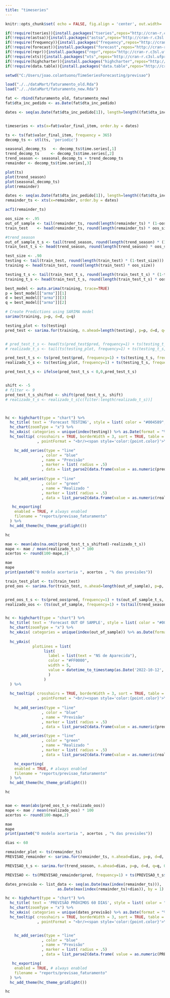 ```yaml
---
title: "timeseries"
---
```


```r
knitr::opts_chunk$set( echo = FALSE, fig.align = 'center', out.width= '100%', out.height= '100%', dpi= 1000, fig.width= 12, fig.height= 6, warning = FALSE, include = FALSE )
```

```r
if(!require(tseries)){install.packages("tseries",repos="http://cran-r.c3sl.ufpr.br");library(tseries)}
if(!require(astsa)){install.packages("astsa",repos="http://cran-r.c3sl.ufpr.br");library(astsa)}
if(!require(frequency)){install.packages("frequency",repos="http://cran-r.c3sl.ufpr.br");library(frequency)}
if(!require(forecast)){install.packages("forecast",repos="http://cran-r.c3sl.ufpr.br");library(forecast)}
if(!require(repr)){install.packages("repr",repos="http://cran-r.c3sl.ufpr.br");library(repr)}
if(!require(xts)){install.packages("xts",repos="http://cran-r.c3sl.ufpr.br");library(xts)}
if(!require(highcharter)){install.packages("highcharter",repos="http://cran-r.c3sl.ufpr.br");library(highcharter)}
if(!require(data.table)){install.packages("data.table",repos="http://cran-r.c3sl.ufpr.br");library(data.table)}

setwd("C:/Users/joao.colantuono/TimeSeriesForecasting/previsao")

```

```r
load("./../dataMart/faturamento_old.Rda")
load("./../dataMart/faturamento_new.Rda")

fat <- rbind(faturamento_old, faturamento_new)
fat$dta_inc_pedido <- as.Date(fat$dta_inc_pedido)  

dates <- seq(as.Date(fat$dta_inc_pedido[1]), length=length((fat$dta_inc_pedido)), by="days")


timeseries <- xts(x=fat$valor_final_item, order.by = dates)

ts <- ts(fat$valor_final_item, frequency = 365)
decomp_ts <- stl(ts, 'periodic')

seasonal_decomp_ts   <- decomp_ts$time.series[,1]
trend_decomp_ts     <- decomp_ts$time.series[,2]
trend_season <- seasonal_decomp_ts + trend_decomp_ts
remainder <- decomp_ts$time.series[,3]

plot(ts)
plot(trend_season)
plot(seasonal_decomp_ts)
plot(remainder)

dates <- seq(as.Date(fat$dta_inc_pedido[1]), length=length((fat$dta_inc_pedido)), by="days")
remainder_ts <- xts(x=remainder, order.by = dates)


```

```r
acf1(remainder_ts)
```


```r

oos_size <- .95
out_of_sample <- tail(remainder_ts, round(length(remainder_ts) * (1-oos_size)))
train_test    <- head(remainder_ts, round(length(remainder_ts) * oos_size))

#trend_season
out_of_sample_t_s <- tail(trend_season, round(length(trend_season) * (1-oos_size)))
train_test_t_s <- head(trend_season, round(length(trend_season) * oos_size))

test_size <- .90
testing <- tail(train_test, round(length(train_test) * (1-test_size)))
training <- head(train_test, round(length(train_test) * oos_size))

testing_t_s <- tail(train_test_t_s, round(length(train_test_t_s) * (1-test_size)))
training_t_s <- head(train_test_t_s, round(length(train_test_t_s) * oos_size))

```

```r
best_model <- auto.arima(training, trace=TRUE)
p = best_model[["arma"]][1]
d = best_model[["arma"]][3]
q = best_model[["arma"]][2]
```

```r
# Create Predictions using SARIMA model
sarima(training, p=p, d=d, q=q)
```

```r

testing_plot <- ts(testing)
pred_test <- sarima.for(training, n.ahead=length(testing), p=p, d=d, q=q, 0,1,1,7,  plot=F)


# pred_test_t_s <- head(ts(pred_test$pred, frequency=1) + ts(testing_t_s, frequency = 1),197)
# realizado_t_s <- tail(ts(testing_plot, frequency=1) + ts(testing_t_s, frequency = 1),198)

pred_test_t_s <- ts(pred_test$pred, frequency=1) + ts(testing_t_s, frequency = 1)
realizado_t_s <- ts(testing_plot, frequency=1) + ts(testing_t_s, frequency = 1)

pred_test_t_s <- ifelse(pred_test_t_s < 0,0,pred_test_t_s)


shift <- -5
# filter <- 9
pred_test_t_s_shifted <- shift(pred_test_t_s, shift)
# realizado_t_s <- realizado_t_s[c(filter:length(realizado_t_s))]



hc <- highchart(type = "chart") %>% 
  hc_title( text = 'Forecast TESTING', style = list( color = "#004589", fontSize = "15px") ) %>%
  hc_chart(zoomType = "x") %>%
  hc_xAxis( categories = unique(index(testing)) %>% as.Date(format = "%d-%m-%y")) %>%
  hc_tooltip( crosshairs = TRUE, borderWidth = 3, sort = TRUE, table = TRUE, valueDecimals = 0
              , pointFormat = "<br/><span style='color:{point.color}'>\u25CF</span>{series.name}: <b> {point.y}</b>" ) %>%

    hc_add_series(type = "line"
                , color = "blue"
                , name = "Previsão"
                , marker = list( radius = .5)
                , data = list_parse2(data.frame(value = as.numeric(pred_test_t_s_shifted)))) %>%
    
    hc_add_series(type = "line"
                , color = "green"
                , name = "Realizado "
                , marker = list( radius = .5)
                , data = list_parse2(data.frame(value = as.numeric(realizado_t_s)))) %>% 

   hc_exporting(
    enabled = TRUE, # always enabled
    filename = "reports/previsao_faturamento"
  ) %>% 
  hc_add_theme(hc_theme_gridlight())

hc

```

```r

mae <- mean(abs(na.omit(pred_test_t_s_shifted)-realizado_t_s))
mape <- mae / mean(realizado_t_s) * 100
acertos <- round(100-mape,2)

mae
mape 
print(paste0("O modelo acertaria ", acertos , "% das previsões"))

```

```r

train_test_plot <- ts(train_test)
pred_oos <- sarima.for(train_test, n.ahead=length(out_of_sample), p=p, d=d, q=q, 0,1,1,7,  plot=F)


pred_oos_t_s <- ts(pred_oos$pred, frequency=1) + ts(out_of_sample_t_s, frequency = 1)
realizado_oos <- (ts(out_of_sample, frequency=1) + ts(tail(trend_season,length(out_of_sample)), frequency = 1))


hc <- highchart(type = "chart") %>% 
  hc_title( text = 'Forecast OUT OF SAMPLE', style = list( color = "#004589", fontSize = "15px") ) %>%
  hc_chart(zoomType = "x") %>%
  hc_xAxis( categories = unique(index(out_of_sample)) %>% as.Date(format = "%d-%m-%y")) %>%
    
  hc_yAxis(
            plotLines = list(
                 list(
                   label = list(text = "NS de Aparecida"),
                   color = "#FF0000",
                   width = 5,
                   value = datetime_to_timestamp(as.Date('2022-10-12', tz = 'UTC'))
                   )
                 )
  ) %>% 
    
  hc_tooltip( crosshairs = TRUE, borderWidth = 3, sort = TRUE, table = TRUE, valueDecimals = 0
              , pointFormat = "<br/><span style='color:{point.color}'>\u25CF</span>{series.name}: <b> {point.y}</b>" ) %>%
    
    hc_add_series(type = "line"
                , color = "blue"
                , name = "Previsão"
                , marker = list( radius = .5)
                , data = list_parse2(data.frame(value = as.numeric(pred_oos_t_s)))) %>%

    hc_add_series(type = "line"
                , color = "green"
                , name = "Realizado "
                , marker = list( radius = .5)
                , data = list_parse2(data.frame(value = as.numeric(realizado_oos)))) %>%

    hc_exporting(
    enabled = TRUE, # always enabled
    filename = "reports/previsao_faturamento"
  ) %>% 
  hc_add_theme(hc_theme_gridlight())

hc



```

```r
mae <- mean(abs(pred_oos_t_s-realizado_oos))
mape <- mae / mean(realizado_oos) * 100
acertos <- round(100-mape,2)

mae
mape 
print(paste0("O modelo acertaria ", acertos , "% das previsões"))

```


```r

dias <- 60

remainder_plot <- ts(remainder_ts)
PREVISAO_remainder <- sarima.for(remainder_ts, n.ahead=dias, p=p, d=d, q=q, 0,1,1,7,  plot=F)

PREVISAO_t_s <- sarima.for(trend_season, n.ahead=dias, p=p, d=d, q=q, 0,1,1,7,  plot=F)

PREVISAO <- ts(PREVISAO_remainder$pred, frequency=1) + ts(PREVISAO_t_s$pred, frequency=1) * 1.1

dates_previsão <- list_data <- seq(as.Date(max(index(remainder_ts))), 
                       as.Date(max(index(remainder_ts)+dias)), by = 1)

hc <- highchart(type = "chart") %>% 
  hc_title( text = 'PREVISÃO PRÓXIMOS 60 DIAS', style = list( color = "#004589", fontSize = "15px") ) %>%
  hc_chart(zoomType = "x") %>%
  hc_xAxis( categories = unique(dates_previsão) %>% as.Date(format = "%d-%m-%y")) %>%
  hc_tooltip( crosshairs = TRUE, borderWidth = 3, sort = TRUE, table = TRUE, valueDecimals = 0
              , pointFormat = "<br/><span style='color:{point.color}'>\u25CF</span>{series.name}: <b> {point.y}</b>" ) %>%


    hc_add_series(type = "line"
                , color = "blue"
                , name = "Previsão"
                , marker = list( radius = .5)
                , data = list_parse2(data.frame( value = as.numeric(PREVISAO)))) %>%

   hc_exporting(
    enabled = TRUE, # always enabled
    filename = "reports/previsao_faturamento"
  ) %>% 
  hc_add_theme(hc_theme_gridlight())

hc

```














